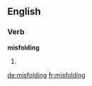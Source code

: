 ==English==

===Verb===
'''misfolding'''

# {{present participle of|[[misfold]]}}

[[de:misfolding]]
[[fr:misfolding]]
